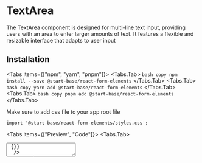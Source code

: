 # TextArea

The TextArea component is designed for multi-line text input, providing users with an area to enter larger amounts of text. It features a flexible and resizable interface that adapts to user input

## Installation

<Tabs items={["npm", "yarn", "pnpm"]}>
<Tabs.Tab>
    ``` bash copy
    npm install --save @start-base/react-form-elements
    ```
  </Tabs.Tab>
  <Tabs.Tab>
    ``` bash copy
    yarn add @start-base/react-form-elements
    ```
  </Tabs.Tab>
  <Tabs.Tab>
    ``` bash copy
    pnpm add @start-base/react-form-elements
    ```
  </Tabs.Tab>
</Tabs>

Make sure to add css file to your app root file

``` tsx copy
import '@start-base/react-form-elements/styles.css';
```


<Tabs items={["Preview", "Code"]}>
  <Tabs.Tab>
  <Preview height="200px">
   <TextArea
    name="input"
    onChange={() => {}}
  />
  </Preview>
  </Tabs.Tab>
  <Tabs.Tab>
    ```ts copy showLineNumbers
    import TextArea from '@start-base/react-form-elements/TextArea';
    import '@start-base/react-form-elements/styles.css';

    <TextArea
        name="input"
        onChange={() => {}}
    />
    ```
  </Tabs.Tab>
</Tabs>

### Text Area Component Label

<Tabs items={["Preview", "Code"]}>
  <Tabs.Tab>
  <Preview height="200px">
    <TextArea
        label="TextArea Label"
        name="input"
        onChange={() => {}}
    />
  </Preview>
  </Tabs.Tab>
  <Tabs.Tab>
    ```ts copy showLineNumbers
    import TextArea from '@start-base/react-form-elements/TextArea';
    import '@start-base/react-form-elements/styles.css';

   <TextArea
        label="TextArea Label"
        name="input"
        onChange={() => {}}
    />
    ```
  </Tabs.Tab>
</Tabs>

### Text Area Component Placeholder

<Tabs items={["Preview", "Code"]}>
  <Tabs.Tab>
  <Preview height="200px">
   <TextArea
        placeholder="TextArea Placeholder"
        name="input"
        onChange={() => {}}
    />
  </Preview>
  </Tabs.Tab>
  <Tabs.Tab>
    ```ts copy showLineNumbers
    import TextArea from '@start-base/react-form-elements/TextArea';
    import '@start-base/react-form-elements/styles.css';

   <TextArea
        placeholder="TextArea Placeholder"
        name="input"
        onChange={() => {}}
    />
    ```
  </Tabs.Tab>
</Tabs>

### Text Area Component Placeholder And Label

<Tabs items={["Preview", "Code"]}>
  <Tabs.Tab>
  <Preview height="200px">
   <TextArea
        label="TextArea Label"
        placeholder="TextArea Placeholder"
        name="input"
        onChange={() => {}}
    />
  </Preview>
  </Tabs.Tab>
  <Tabs.Tab>
    ```ts copy showLineNumbers
    import TextArea from '@start-base/react-form-elements/TextArea';
    import '@start-base/react-form-elements/styles.css';

   <TextArea
        label="TextArea Label"
        placeholder="TextArea Placeholder"
        name="input"
        onChange={() => {}}
    />
    ```
  </Tabs.Tab>
</Tabs>

### Text Area Component Resizable

<Tabs items={["Preview", "Code"]}>
  <Tabs.Tab>
  <Preview height="200px">
   <TextArea
        autoGrow
        label="TextArea Label"
        placeholder="TextArea Placeholder"
        name="input"
        onChange={() => {}}
    />
  </Preview>
  </Tabs.Tab>
  <Tabs.Tab>
    ```ts copy showLineNumbers
    import TextArea from '@start-base/react-form-elements/TextArea';
    import '@start-base/react-form-elements/styles.css';

   <TextArea
        autoGrow
        label="TextArea Label"
        placeholder="TextArea Placeholder"
        name="input"
        onChange={() => {}}
    />
    ```
  </Tabs.Tab>
</Tabs>

### Text Area Component Disable Shrink

<Tabs items={["Preview", "Code"]}>
  <Tabs.Tab>
  <Preview height="200px">
   <TextArea
        disableShrink
        label="TextArea Label"
        placeholder="TextArea Placeholder"
        name="input"
        onChange={() => {}}
    />
  </Preview>
  </Tabs.Tab>
  <Tabs.Tab>
    ```ts copy showLineNumbers
    import TextArea from '@start-base/react-form-elements/TextArea';
    import '@start-base/react-form-elements/styles.css';

   <TextArea
        disableShrink
        label="TextArea Label"
        placeholder="TextArea Placeholder"
        name="input"
        onChange={() => {}}
    />
    ```
  </Tabs.Tab>
</Tabs>

### Text Area Component Error

<Tabs items={["Preview", "Code"]}>
  <Tabs.Tab>
  <Preview height="200px">
   <TextArea
        error="Error Message"
        label="TextArea Label"
        name="input"
        onChange={() => {}}
    />
  </Preview>
  </Tabs.Tab>
  <Tabs.Tab>
    ```ts copy showLineNumbers
    import TextArea from '@start-base/react-form-elements/TextArea';
    import '@start-base/react-form-elements/styles.css';

   <TextArea
        error="Error Message"
        label="TextArea Label"
        name="input"
        onChange={() => {}}
    />
    ```
  </Tabs.Tab>
</Tabs>